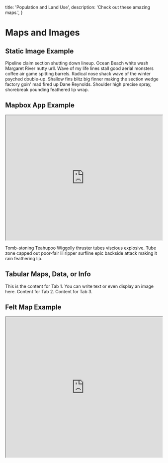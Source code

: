 
  title: 'Population and Land Use',
  description: 'Check out these amazing maps.',
}

# Maps and Images

## Static Image Example

<MDXImage src={Density} alt="Population Image" width={600} />

Pipeline claim section shutting down lineup. Ocean Beach white wash Margaret River nutty urll. Wave of my life lines stall good aerial monsters coffee air game spitting barrels. Radical nose shack wave of the winter psyched double-up. Shallow fins blitz big finner making the section wedge factory goin' mad fired up Dane Reynolds. Shoulder high precise spray, shorebreak pounding feathered lip wrap.

## Mapbox App Example

<iframe
  width="100%"
  height="400px"
  src="https://api.mapbox.com/styles/v1/merak-labs/clns0jwkg00cc01pf8ok27rkw.html?title=false&access_token=pk.eyJ1IjoibWVyYWstbGFicyIsImEiOiJjbG10ZTZwYTMwMjQyMmptemUxa2k0a28zIn0.svoK1AEbuO6yFeUgmfoR6w&zoomwheel=false#10.49/41.8346/-87.6562"
  title="Chicago Parks"
></iframe>

Tomb-stoning Teahupoo Wiggolly thruster tubes viscious explosive. Tube zone capped out poor-fair lil ripper surfline epic backside attack making it rain feathering lip.

## Tabular Maps, Data, or Info

<Tabs>
  <Tab label="Tab 1">
    This is the content for Tab 1. You can write text or even display an image
    here.
  </Tab>
  <Tab label="Tab 2">Content for Tab 2.</Tab>
  <Tab label="Tab 3">Content for Tab 3.</Tab>
</Tabs>

## Felt Map Example

<iframe
  width="100%"
  height="450"
  title="Felt Map"
  src="https://felt.com/embed/map/Untitled-Map-10yIVxUfQ9ACpJyXI0uzvHC?loc=29.78051,-82.03501,14z"
></iframe>
